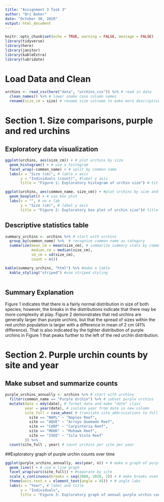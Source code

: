 ```yaml
---
title: "Assignment 3 Task 3"
author: "Bri Baker"
date: "October 30, 2020"
output: html_document
---
```


```r
knitr::opts_chunk$set(echo = TRUE, warning = FALSE, message = FALSE)
library(tidyverse)
library(here)
library(janitor)
library(kableExtra)
library(lubridate)
```
# Load Data and Clean

```r
urchins <- read_csv(here("data", "urchins.csv")) %>% # read in data
  clean_names() %>% # lower snake case column names
  rename(size_cm = size) # rename size colname to make more descriptive
```


# Section 1. Size comparisons, purple and red urchins

## Exploratory data visualization

```r
ggplot(urchins, aes(size_cm)) + # plot urchins by size
  geom_histogram() + # use a histogram
  facet_wrap(~common_name) + # split by common name
  labs(x = "Size (cm)", # lable x axis
       y = "Individuals (count)", #label y axis
       title = "Figure 1: Exploratory histogram of urchin size") # title
```


```r
ggplot(urchins, aes(common_name, size_cm)) + #plot urchins by size and name
  geom_boxplot() + # use box plot
  labs(x = "", # no x lab
       y = "Size (cm)", # label y axis
       title = "Figure 2: Exploratory box plot of urchin size")# title

```


## Descriptive statistics table

```r
summary_urchins <- urchins %>% # start with urchins
  group_by(common_name) %>%  # recognize common name as category
  summarize(mean_cm = mean(size_cm), # summarize summary stats by common name
            median_cm = median(size_cm), 
            sd_cm = sd(size_cm), 
            count = n())

kable(summary_urchins, "html") %>% #make a table
  kable_styling("striped") #use striped styling
  
```


## Summary Explanation

Figure 1 indicates that there is a fairly normal distribution in size of both species; however, the breaks in the distributions indicate that there may be more complexity at play. Figure 2 demonstrates that red urchins are generally larger than purple urchins, but that the spread of sizes within the red urchin population is larger with a difference in mean of 2 cm (41% difference). That is also indicated by the tighter distribution of purple urchins in Figure 1 that peaks further to the left of the red urchin distribution. 


# Section 2. Purple urchin counts by site and year

## Make subset and summarize counts
```r
purple_urchins_annually <- urchins %>% # start with urchins
  filter(common_name == "Purple Urchin") %>% # subset purple urchins
  mutate(date = mdy(date), # format date and make "date" class
         year = year(date), # isolate year from date in new column
         site_full = case_when( # translate site abbriviations to full names in new column
           site == "NAPL" ~ "Naples Reef", 
           site == "AQUE" ~ "Arroyo Quemado Reef",
           site == "CARP" ~ "Carpinteria Reef", 
           site == "MOHK" ~ "Mohawk Reef", 
           site == "IVEE" ~ "Isla Vista Reef"
         )) %>% 
  count(site_full , year) # count urchins per site per year
```


##Exploratory graph of purple urchin counts over time

```r
ggplot(purple_urchins_annually, aes(year, n)) + # make a graph of purple urchins count/year
  geom_line() + # use a line graph
  facet_wrap(vars(site_full)) + #separate by site
  scale_x_continuous(breaks = seq(2008, 2020, 2)) + # make breaks even
  theme(axis.text.x = element_text(angle = 45)) + # angle labs
  labs(x = "Year", # label and title
       y = "Individuals", 
       title = "Figure 3: Exploratory graph of annual purple urchin counts")
```

